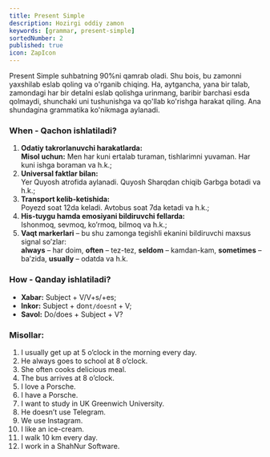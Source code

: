 ```yaml
---
title: Present Simple
description: Hozirgi oddiy zamon
keywords: [grammar, present-simple]
sortedNumber: 2
published: true
icon: ZapIcon
---
```


Present Simple suhbatning 90%ni qamrab oladi. Shu bois, bu zamonni yaxshilab
eslab qoling va o'rganib chiqing. Ha, aytgancha, yana bir talab, zamondagi har
bir detalni eslab qolishga urinmang, baribir barchasi esda qolmaydi, shunchaki
uni tushunishga va qo'llab ko'rishga harakat qiling. Ana shundagina grammatika
ko'nikmaga aylanadi.

### When - Qachon ishlatiladi?

1. **Odatiy takrorlanuvchi harakatlarda:**  
   **Misol uchun:** Men har kuni ertalab turaman, tishlarimni yuvaman. Har kuni ishga boraman va h.k.;
2. **Universal faktlar bilan:**  
   Yer Quyosh atrofida aylanadi. Quyosh Sharqdan chiqib Garbga botadi va h.k.;
3. **Transport kelib-ketishida:**  
   Poyezd soat 12da keladi. Avtobus soat 7da ketadi va h.k.;
4. **His-tuygu hamda emosiyani bildiruvchi fellarda:**  
   Ishonmoq, sevmoq, ko’rmoq, bilmoq va h.k.;
5. **Vaqt markerlari** – bu shu zamonga tegishli ekanini bildiruvchi maxsus signal so’zlar:  
   **always** – har doim, **often** – tez-tez, **seldom** – kamdan-kam, **sometimes** – ba’zida, **usually** – odatda va h.k.

### How - Qanday ishlatiladi?

- **Xabar:** Subject + V/V+s/+es;
- **Inkor:** Subject + don`t/doesn`t + V;
- **Savol:** Do/does + Subject + V?

### Misollar:

1. I usually get up at 5 o’clock in the morning every day.
2. He always goes to school at 8 o’clock.
3. She often cooks delicious meal.
4. The bus arrives at 8 o’clock.
5. I love a Porsche.
6. I have a Porsche.
7. I want to study in UK Greenwich University.
8. He doesn’t use Telegram.
9. We use Instagram.
10. I like an ice-cream.
11. I walk 10 km every day.
12. I work in a ShahNur Software.
